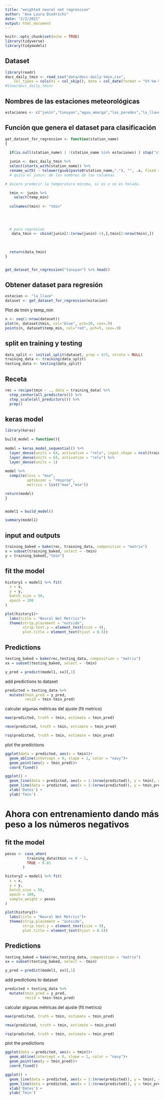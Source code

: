 ```yaml
---
title: "weighted neural net regression"
author: "Ana Laura Diedrichs"
date: "2/2/2021"
output: html_document
---
```


```r
knitr::opts_chunk$set(echo = TRUE)
library(tidyverse)
library(tidymodels)
```

## Dataset

```r
library(readr)
dacc_daily_tmin <- read_csv("data/dacc-daily-tmin.csv", 
    col_types = cols(X1 = col_skip(), date = col_date(format = "%Y-%m-%d")))
#View(dacc_daily_tmin)
```

## Nombres de las estaciones meteorológicas 

```r
estaciones <- c("junin","tunuyan","agua_amarga","las_paredes","la_llave")
```


## Función que genera el dataset para clasificación


```r

get_dataset_for_regression <- function(station_name)
{
  
  if(is.null(station_name) | !(station_name %in% estaciones) ) stop("station_name must be a valid name from estaciones")

  junin <- dacc_daily_tmin %>% 
  select(starts_with(station_name)) %>% 
  rename_with( ~ tolower(gsub(paste0(station_name,"."), "", .x, fixed = TRUE))) 
  # quita el junin. de los nombres de las columnas

# Quiero predecir la temperatura mínima, si es o no es helada.

  tmin <- junin %>% 
    select(temp_min) 
  
  colnames(tmin) <- "tmin"
  
  
  
  
  # para regresion
   data_tmin <- cbind(junin[1:(nrow(junin)-1),],tmin[2:nrow(tmin),])
  
  
  
  return(data_tmin)
}



```

```r
get_dataset_for_regression("tunuyan") %>% head()

```

## Obtener dataset para regresión 

```r
estacion <- "la_llave"
dataset <- get_dataset_for_regression(estacion)
```

Plot de tmin y temp_min

```r
n <- seq(1:nrow(dataset))
plot(n, dataset$tmin, col="blue", pch=20, cex=.9)
points(n, dataset$temp_min, col="red", pch=5, cex=.9)
```
## split en training y testing

```r
data_split <- initial_split(dataset, prop = 4/5, strata = NULL)
training_data <- training(data_split)
testing_data <- testing(data_split)
```

## Receta 

```r
rec = recipe(tmin ~ ., data = training_data) %>% 
  step_center(all_predictors()) %>% 
  step_scale(all_predictors()) %>% 
  prep()
```


## keras model

```r
library(keras)

build_model = function(){
  
model = keras_model_sequential() %>% 
  layer_dense(units = 64, activation = "relu", input_shape = ncol(training_data)-1) %>% 
  layer_dense(units = 64, activation = "relu") %>% 
  layer_dense(units = 1)
  
model %>% 
  compile(loss = "mse",
          optimizer = "rmsprop",
          metrics = list("mae","mse"))

return(model)
}


model1 = build_model()

summary(model1)
```


## input and outputs

```r
training_baked = bake(rec, training_data, composition = "matrix")
x = subset(training_baked, select = -tmin)
y = training_baked[,"tmin"]
```

## fit the model 

```r
history1 = model1 %>% fit(
  x = x,
  y = y,
  batch_size = 50,
  epoch = 100
)
```

```r
plot(history1)+
  labs(title = "Neural Net Metrics")+
  theme(strip.placement = "outside",
        strip.text.y = element_text(size = 9),
        plot.title = element_text(hjust = 0.5))
```

## Predictions 

```r
testing_baked = bake(rec,testing_data, composition = "matrix")
xx = subset(testing_baked, select = -tmin)
```

```r
y_pred = predict(model1, xx)[,1]
```

add predictions to dataset 

```r
predicted = testing_data %>% 
  mutate(tmin_pred = y_pred,
         resid = tmin-tmin_pred)
```

calcular algunas métricas del ajuste (fit metrics)

```r
mae(predicted, truth = tmin, estimate = tmin_pred)

rmse(predicted, truth = tmin, estimate = tmin_pred)

rsq(predicted, truth = tmin, estimate = tmin_pred)

```
plot the predictions

```r
ggplot(data = predicted, aes(x = tmin))+
  geom_abline(intercept = 0, slope = 1, color = "navy")+
  geom_point(aes(y = tmin_pred))+
  coord_fixed()
```


```r
ggplot() + 
  geom_line(data = predicted, aes(x = 1:(nrow(predicted)), y = tmin), color = "blue") +
  geom_line(data = predicted, aes(x = 1:(nrow(predicted)), y = tmin_pred), color = "red") +
  xlab('Dates') +
  ylab('Tmin')

```

# Ahora con entrenamiento dando más peso a los números negativos


## fit the model 


```r
pesos <- case_when(
          training_data$tmin <= 0 ~ 1,
          TRUE ~ 0.01
        )
```

```r
history2 = model1 %>% fit(
  x = x,
  y = y,
  batch_size = 50,
  epoch = 100,
  sample_weight = pesos
)
```


```r
plot(history2)+
  labs(title = "Neural Net Metrics")+
  theme(strip.placement = "outside",
        strip.text.y = element_text(size = 9),
        plot.title = element_text(hjust = 0.5))
```

## Predictions 

```r
testing_baked = bake(rec,testing_data, composition = "matrix")
xx = subset(testing_baked, select = -tmin)
```

```r
y_pred = predict(model1, xx)[,1]
```

add predictions to dataset 

```r
predicted = testing_data %>% 
  mutate(tmin_pred = y_pred,
         resid = tmin-tmin_pred)
```

calcular algunas métricas del ajuste (fit metrics)

```r
mae(predicted, truth = tmin, estimate = tmin_pred)

rmse(predicted, truth = tmin, estimate = tmin_pred)

rsq(predicted, truth = tmin, estimate = tmin_pred)

```
plot the predictions

```r
ggplot(data = predicted, aes(x = tmin))+
  geom_abline(intercept = 0, slope = 1, color = "navy")+
  geom_point(aes(y = tmin_pred))+
  coord_fixed()
```

```r
ggplot() + 
  geom_line(data = predicted, aes(x = 1:(nrow(predicted)), y = tmin), color = "blue") +
  geom_line(data = predicted, aes(x = 1:(nrow(predicted)), y = tmin_pred), color = "red") +
  xlab('Dates') +
  ylab('Tmin')

```
